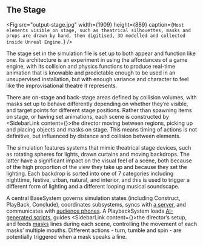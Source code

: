 
## The Stage

<Fig
    src="output-stage.jpg"
    width={1909}
    height={889}
    caption={`Most elements visible on stage, such as theatrical silhouettes, masks and props are drawn by hand, then digitised, 3D modelled and collected inside Unreal Engine.`}
/>

The stage set in the simulation file is set up to both appear and function like one. Its architecture is an experiment in using the affordances of a game engine, with its collision and physics functions to produce real-time animation that is knowable and predictable enough to be used in an unsupervised installation, but with enough variance and character to feel like the improvisational theatre it represents.

There are on-stage and back-stage areas defined by collision volumes, with masks set up to behave differently depending on whether they’re visible, and target points for different stage positions. Rather than spawning items on stage, or having set animations, each scene is constructed by <SidebarLink content={<SectionTheDirector/>}>the director</SidebarLink> moving between regions, picking up and placing objects and masks on stage. This means timing of actions is not definitive, but influenced by distance and collision between elements. 

The simulation features systems that mimic theatrical stage devices, such as rotating spheres for lights, drawn curtains and moving backdrops. The latter have a significant impact on the visual feel of a scene, both because of the high proportion of the view they take up and because they set the lighting. Each backdrop is sorted into one of 7 categories including nighttime, festive, urban, natural, and interior, and this is used to trigger a different form of lighting and a different looping musical soundscape. 

A central BaseSystem governs simulation states (including Construct, PlayBack, Conclude), coordinates subsystems, syncs with [a server](#content-interface-and-server), and communicates with [audience phones](#content-interface-and-server). A PlaybackSystem loads [AI-generated scripts](#content-script-prompt), guides <SidebarLink content={<SectionTheDirector/>}>the director’s</SidebarLink> setup, and feeds [masks](#content-a-scene) lines during each scene, controlling the movement of each masks’ multiple mouths. Different actions - turn, tumble and spin - are potentially triggered when a mask speaks a line.